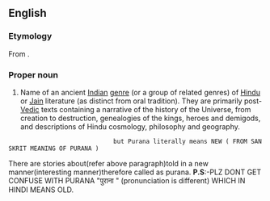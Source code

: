 ==English==
{{wikipedia|Puranas}}

===Etymology===
From {{etyl|sa}} {{term|sc=Deva|पुराण|tr=purāṇá||Stories of old times,told in a ''NEW'' manner.|lang=sa}}.

===Proper noun===
{{en-proper-noun|Puranas}}

# {{Hinduism}} Name of an ancient [[Indian]] [[genre]] (or a group of related genres) of [[Hindu]] or [[Jain]] literature (as distinct from oral tradition). They are primarily post-[[Vedic]] texts containing a narrative of the history of the Universe, from creation to destruction, genealogies of the kings, heroes and demigods, and descriptions of Hindu cosmology, philosophy and geography.
                              but Purana literally means NEW ( FROM SANSKRIT MEANING OF PURANA )
There are stories about(refer above paragraph)told in a new manner(interesting manner)therefore called as purana. 
'''P.S''':-PLZ DONT GET CONFUSE WITH PURANA  "पुराना " (pronunciation is different) WHICH IN HINDI MEANS OLD.